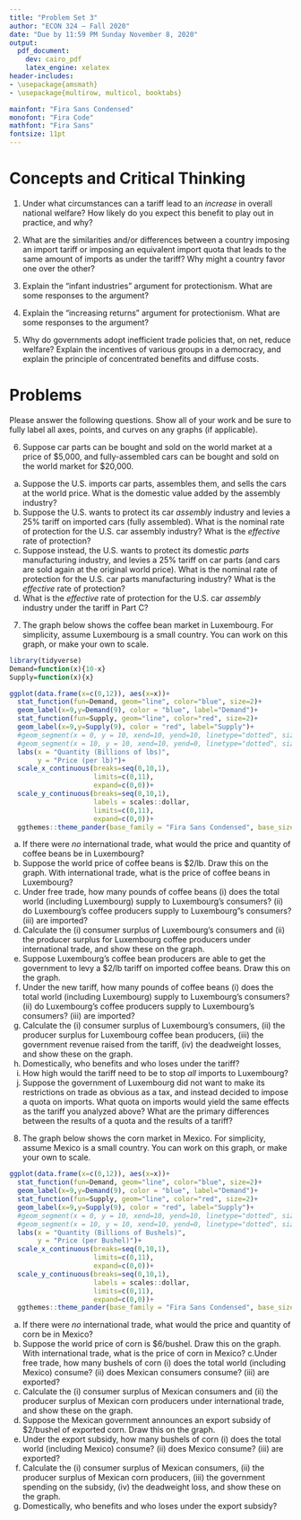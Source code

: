 ```yaml
---
title: "Problem Set 3"
author: "ECON 324 — Fall 2020"
date: "Due by 11:59 PM Sunday November 8, 2020"
output:
  pdf_document:
    dev: cairo_pdf
    latex_engine: xelatex
header-includes:
- \usepackage{amsmath}
- \usepackage{multirow, multicol, booktabs}

mainfont: "Fira Sans Condensed"
monofont: "Fira Code"
mathfont: "Fira Sans"
fontsize: 11pt
---
```


# Concepts and Critical Thinking

1. Under what circumstances can a tariff lead to an *increase* in overall national welfare? How likely do you expect this benefit to play out in practice, and why?

\vspace{3in}

2. What are the similarities and/or differences between a country imposing an import tariff or imposing an equivalent import quota that leads to the same amount of imports as under the tariff? Why might a country favor one over the other?

\clearpage

3. Explain the “infant industries” argument for protectionism. What are some responses to the argument?

\vspace{3in}

4. Explain the “increasing returns” argument for protectionism. What are some responses to the argument?

\clearpage

5. Why do governments adopt inefficient trade policies that, on net, reduce welfare? Explain the incentives of various groups in a democracy, and explain the principle of concentrated benefits and diffuse costs.

# Problems
Please answer the following questions. Show all of your work and be sure to fully label all axes, points, and curves on any graphs (if applicable).

6. Suppose car parts can be bought and sold on the world market at a price of \$5,000, and fully-assembled cars can be bought and sold on the world market for \$20,000.
  a. Suppose the U.S. imports car parts, assembles them, and sells the cars at the world price. What is the domestic value added by the assembly industry?
  b. Suppose the U.S. wants to protect its car *assembly* industry and levies a 25% tariff on imported cars (fully assembled). What is the nominal rate of protection for the U.S. car assembly industry? What is the *effective* rate of protection?
  c. Suppose instead, the U.S. wants to protect its domestic *parts* manufacturing industry, and levies a 25% tariff on car parts (and cars are sold again at the original world price). What is the nominal rate of protection for the U.S. car parts manufacturing industry? What is the *effective* rate of protection?
  d. What is the *effective* rate of protection for the U.S. car *assembly* industry under the tariff in Part C?

\clearpage

7. The graph below shows the coffee bean market in Luxembourg. For simplicity, assume Luxembourg is a small country. You can work on this graph, or make your own to scale.

```r
library(tidyverse)
Demand=function(x){10-x}
Supply=function(x){x}

ggplot(data.frame(x=c(0,12)), aes(x=x))+
  stat_function(fun=Demand, geom="line", color="blue", size=2)+
  geom_label(x=9,y=Demand(9), color = "blue", label="Demand")+
  stat_function(fun=Supply, geom="line", color="red", size=2)+
  geom_label(x=9,y=Supply(9), color = "red", label="Supply")+
  #geom_segment(x = 0, y = 10, xend=10, yend=10, linetype="dotted", size=1)+
  #geom_segment(x = 10, y = 10, xend=10, yend=0, linetype="dotted", size=1)+
  labs(x = "Quantity (Billions of lbs)",
       y = "Price (per lb)")+
  scale_x_continuous(breaks=seq(0,10,1),
                     limits=c(0,11),
                     expand=c(0,0))+
  scale_y_continuous(breaks=seq(0,10,1),
                     labels = scales::dollar,
                     limits=c(0,11),
                     expand=c(0,0))+
  ggthemes::theme_pander(base_family = "Fira Sans Condensed", base_size=16)

```

a. If there were *no* international trade, what would the price and quantity of coffee beans be in Luxembourg?
b. Suppose the world price of coffee beans is $2/lb. Draw this on the graph. With international trade, what is the price of coffee beans in Luxembourg?
c. Under free trade, how many pounds of coffee beans (i) does the total world (including Luxembourg) supply to Luxembourg’s consumers? (ii) do Luxembourg’s coffee producers supply to Luxembourg”s consumers? (iii) are imported?
d. Calculate the (i) consumer surplus of Luxembourg's consumers and (ii) the producer surplus for Luxembourg coffee producers under international trade, and show these on the graph.
e. Suppose Luxembourg’s coffee bean producers are able to get the government to levy a $2/lb tariff on imported coffee beans. Draw this on the graph.
f. Under the new tariff, how many pounds of coffee beans (i) does the total world (including Luxembourg) supply to Luxembourg's consumers? (ii) do Luxembourg's coffee producers supply to Luxembourg's consumers? (iii) are imported?
g. Calculate the (i) consumer surplus of Luxembourg's consumers, (ii) the producer surplus for Luxembourg coffee bean producers, (iii) the government revenue raised from the tariff, (iv) the deadweight losses, and show these on the graph.
h. Domestically, who benefits and who loses under the tariff?
i. How high would the tariff need to be to stop *all* imports to Luxembourg?
j. Suppose the government of Luxembourg did not want to make its restrictions on trade as obvious as a tax, and instead decided to impose a quota on imports. What quota on imports would yield the same effects as the tariff you analyzed above? What are the primary differences between the results of a quota and the results of a tariff?

\clearpage

8. The graph below shows the corn market in Mexico. For simplicity, assume Mexico is a small country. You can work on this graph, or make your own to scale.

```r
ggplot(data.frame(x=c(0,12)), aes(x=x))+
  stat_function(fun=Demand, geom="line", color="blue", size=2)+
  geom_label(x=9,y=Demand(9), color = "blue", label="Demand")+
  stat_function(fun=Supply, geom="line", color="red", size=2)+
  geom_label(x=9,y=Supply(9), color = "red", label="Supply")+
  #geom_segment(x = 0, y = 10, xend=10, yend=10, linetype="dotted", size=1)+
  #geom_segment(x = 10, y = 10, xend=10, yend=0, linetype="dotted", size=1)+
  labs(x = "Quantity (Billions of Bushels)",
       y = "Price (per Bushel)")+
  scale_x_continuous(breaks=seq(0,10,1),
                     limits=c(0,11),
                     expand=c(0,0))+
  scale_y_continuous(breaks=seq(0,10,1),
                     labels = scales::dollar,
                     limits=c(0,11),
                     expand=c(0,0))+
  ggthemes::theme_pander(base_family = "Fira Sans Condensed", base_size=16)

```


a. If there were *no* international trade, what would the price and quantity of corn be in Mexico?
b. Suppose the world price of corn is $6/bushel. Draw this on the graph. With international trade, what is the price of corn in Mexico?
c.Under free trade, how many bushels of corn (i) does the total world (including Mexico) consume? (ii) does Mexican consumers consume? (iii) are exported?
d. Calculate the (i) consumer surplus of Mexican consumers and (ii) the producer surplus of Mexican corn producers under international trade, and show these on the graph.
e. Suppose the Mexican government announces an export subsidy of $2/bushel of exported corn. Draw this on the graph.
f. Under the export subsidy, how many bushels of corn (i) does the total world (including Mexico) consume? (ii) does Mexico consume? (iii) are exported?
g. Calculate the (i) consumer surplus of Mexican consumers, (ii) the producer surplus of Mexican corn producers, (iii) the government spending on the subsidy, (iv) the deadweight loss, and show these on the graph.
h. Domestically, who benefits and who loses under the export subsidy?